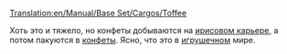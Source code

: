 [[Translation:en/Manual/Base Set/Cargos/Toffee]]

{{ru/Manual/Base Set/Cargos/Груз|груз=Ириски
|изображение=en/Manual/Base Set/ToffeeQuarry.png
|производит=[[ru/Manual/Base Set/Industries/Ирисовый карьер|Ирисовый карьер]]
|принимает=[[ru/Manual/Base Set/Industries/Конфетная фабрика|Конфетная фабрика]]
}}

Хоть это и тяжело, но конфеты добываются на [[ru/Manual/Base Set/Industries/Ирисовый карьер|ирисовом карьере]], а потом пакуются в [[ru/Manual/Base Set/Cargos/Конфеты|конфеты]]. Ясно, что это в [[ru/Manual/Климат|игрушечном]] мире.